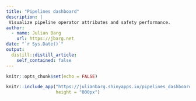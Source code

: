 ```yaml
---
title: "Pipelines dashboard"
description: |
 Visualize pipeline operator attributes and safety performance.
author:
  - name: Julian Barg
    url: https://jbarg.net
date: "`r Sys.Date()`"
output:
  distill::distill_article:
    self_contained: false
---
```


```r
knitr::opts_chunk$set(echo = FALSE)
```

```r
knitr::include_app("https://julianbarg.shinyapps.io/pipelines_dashboard/", 
                   height = "800px")
```

